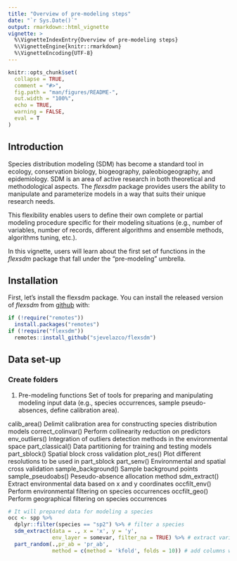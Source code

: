 ---
title: "Overview of pre-modeling steps"
date: "`r Sys.Date()`"
output: rmarkdown::html_vignette
vignette: >
  %\VignetteIndexEntry{Overview of pre-modeling steps}
  %\VignetteEngine{knitr::rmarkdown}
  %\VignetteEncoding{UTF-8}
---

```{r, include = FALSE}
knitr::opts_chunk$set(
  collapse = TRUE,
  comment = "#>",
  fig.path = "man/figures/README-",
  out.width = "100%",
  echo = TRUE,
  warning = FALSE,
  eval = T
)
```

## Introduction

Species distribution modeling (SDM) has become a standard tool in ecology, conservation biology, biogeography, paleobiogeography, and epidemiology. SDM is an area of active research in both theoretical and methodological aspects. The *flexsdm* package provides users the ability to manipulate and parameterize models in a way that suits their unique research needs. 

This flexibility enables users to define their own complete or partial modeling procedure specific for their modeling situations (e.g., number of variables, number of records, different algorithms and ensemble methods, algorithms tuning, etc.).

In this vignette, users will learn about the first set of functions in the *flexsdm* package that fall under the "pre-modeling" umbrella. 

## Installation

First, let's install the flexsdm package. You can install the released version of *flexsdm* from [github](https://github.com/sjevelazco/flexsdm) with:

```{r, message=FALSE, warning=FALSE}
if (!require("remotes"))
  install.packages("remotes")
if (!require("flexsdm"))
  remotes::install_github("sjevelazco/flexsdm")
```


## Data set-up 
### Create folders
1. Pre-modeling functions
Set of tools for preparing and manipulating modeling input data (e.g., species occurrences, sample pseudo-absences, define calibration area).

calib_area() Delimit calibration area for constructing species distribution models
correct_colinvar() Perform collinearity reduction on predictors
env_outliers() Integration of outliers detection methods in the environmental space
part_classical() Data partitioning for training and testing models
part_sblock() Spatial block cross validation
plot_res() Plot different resolutions to be used in part_sblock
part_senv() Environmental and spatial cross validation
sample_background() Sample background points
sample_pseudoabs() Peseudo-absence allocation method
sdm_extract() Extract environmental data based on x and y coordinates
occfilt_env() Perform environmental filtering on species occurrences
occfilt_geo() Perform geographical filtering on species occurrences


```{r prepare data}
# It will prepared data for modeling a species
occ <- spp %>% 
  dplyr::filter(species == "sp2") %>% # filter a species
  sdm_extract(data = ., x = 'x', y = 'y', 
              env_layer = somevar, filter_na = TRUE) %>% # extract variables values
  part_random(.,pr_ab = 'pr_ab', 
              method = c(method = 'kfold', folds = 10)) # add columns with partition
```

